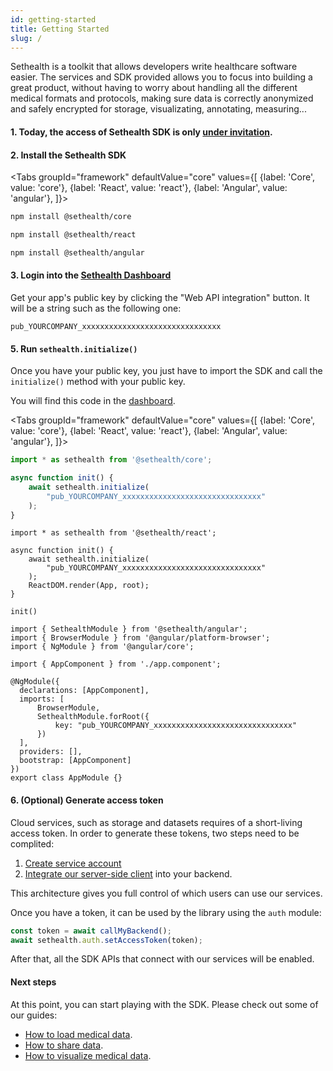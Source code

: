 ```yaml
---
id: getting-started
title: Getting Started
slug: /
---
```


Sethealth is a toolkit that allows developers write healthcare software easier. The services and SDK provided allows you to focus into building a great product, without having to worry about handling all the different medical formats and protocols, making sure data is correctly anonymized and safely encrypted for storage, visualizating, annotating, measuring...

#### 1. Today, the access of Sethealth SDK is only [under invitation](https://sethealth.typeform.com/to/hOvMvs).

#### 2. Install the Sethealth SDK

<Tabs
groupId="framework"
defaultValue="core"
values={[
    {label: 'Core', value: 'core'},
    {label: 'React', value: 'react'},
    {label: 'Angular', value: 'angular'},
]}>
<TabItem value="core">

```bash
npm install @sethealth/core
```

</TabItem>

<TabItem value="react">

```bash
npm install @sethealth/react
```

</TabItem>

<TabItem value="angular">

```bash
npm install @sethealth/angular
```

</TabItem>
</Tabs>


#### 3. Login into the [Sethealth Dashboard](https://dashboard.set.health)

Get your app's public key by clicking the "Web API integration" button.
It will be a string such as the following one:

```
pub_YOURCOMPANY_xxxxxxxxxxxxxxxxxxxxxxxxxxxxxxx
```


#### 5. Run `sethealth.initialize()`

Once you have your public key, you just have to import the SDK and call the `initialize()`
method with your public key.

You will find this code in the [dashboard](https://dashboard.set.health/admin/dashboard).

<Tabs
groupId="framework"
defaultValue="core"
values={[
    {label: 'Core', value: 'core'},
    {label: 'React', value: 'react'},
    {label: 'Angular', value: 'angular'},
]}>
<TabItem value="core">

```js
import * as sethealth from '@sethealth/core';

async function init() {
    await sethealth.initialize(
        "pub_YOURCOMPANY_xxxxxxxxxxxxxxxxxxxxxxxxxxxxxxx"
    );
}
```

</TabItem>

<TabItem value="react">

```tsx
import * as sethealth from '@sethealth/react';

async function init() {
    await sethealth.initialize(
        "pub_YOURCOMPANY_xxxxxxxxxxxxxxxxxxxxxxxxxxxxxxx"
    );
    ReactDOM.render(App, root);
}

init()
```

</TabItem>

<TabItem value="angular">

```tsx
import { SethealthModule } from '@sethealth/angular';
import { BrowserModule } from '@angular/platform-browser';
import { NgModule } from '@angular/core';

import { AppComponent } from './app.component';

@NgModule({
  declarations: [AppComponent],
  imports: [
      BrowserModule,
      SethealthModule.forRoot({
          key: "pub_YOURCOMPANY_xxxxxxxxxxxxxxxxxxxxxxxxxxxxxxx"
      })
  ],
  providers: [],
  bootstrap: [AppComponent]
})
export class AppModule {}
```

</TabItem>
</Tabs>

#### 6. (Optional) Generate access token

Cloud services, such as storage and datasets requires of a short-living access token.
In order to generate these tokens, two steps need to be complited:

1. [Create service account](dashboard/service-account#create-a-service-account)
2. [Integrate our server-side client](dashboard/service-account#using-service-account) into your backend.

This architecture gives you full control of which users can use our services.

Once you have a token, it can be used by the library using the `auth` module:

```ts
const token = await callMyBackend();
await sethealth.auth.setAccessToken(token);
```

After that, all the SDK APIs that connect with our services will be enabled.

#### Next steps

At this point, you can start playing with the SDK. Please check out some of our guides:

- [How to load medical data](guides/loading-medical-data).
- [How to share data](guides/sharing-data).
- [How to visualize medical data](guides/visualize-tomography).

